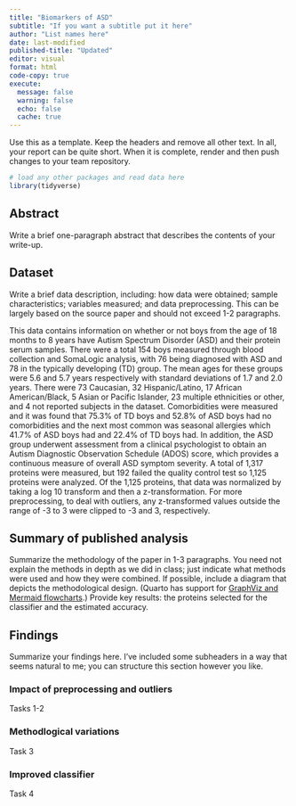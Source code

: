 ```yaml
---
title: "Biomarkers of ASD"
subtitle: "If you want a subtitle put it here"
author: "List names here"
date: last-modified
published-title: "Updated"
editor: visual
format: html
code-copy: true
execute:
  message: false
  warning: false
  echo: false
  cache: true
---
```


Use this as a template. Keep the headers and remove all other text. In all, your report can be quite short. When it is complete, render and then push changes to your team repository.

```r
# load any other packages and read data here
library(tidyverse)
```

## Abstract

Write a brief one-paragraph abstract that describes the contents of your write-up.

## Dataset

Write a brief data description, including: how data were obtained; sample characteristics; variables measured; and data preprocessing. This can be largely based on the source paper and should not exceed 1-2 paragraphs.

This data contains information on whether or not boys from the age of 18 months to 8 years have Autism Spectrum Disorder (ASD) and their protein serum samples. There were a total 154 boys measured through blood collection and SomaLogic analysis, with 76 being diagnosed with ASD and 78 in the typically developing (TD) group. The mean ages for these groups were 5.6 and 5.7 years respectively with standard deviations of 1.7 and 2.0 years. There were 73 Caucasian, 32 Hispanic/Latino, 17 African American/Black, 5 Asian or Pacific Islander, 23 multiple ethnicities or other, and 4 not reported subjects in the dataset. Comorbidities were measured and it was found that 75.3% of TD boys and 52.8% of ASD boys had no comorbidities and the next most common was seasonal allergies which 41.7% of ASD boys had and 22.4% of TD boys had. In addition, the ASD group underwent assessment from a clinical psychologist to obtain an Autism Diagnostic Observation Schedule (ADOS) score, which provides a continuous measure of overall ASD symptom severity. A total of 1,317 proteins were measured, but 192 failed the quality control test so 1,125 proteins were analyzed. Of the 1,125 proteins, that data was normalized by taking a log 10 transform and then a z-transformation. For more preprocessing, to deal with outliers, any z-transformed values outside the range of -3 to 3 were clipped to -3 and 3, respectively.

## Summary of published analysis

Summarize the methodology of the paper in 1-3 paragraphs. You need not explain the methods in depth as we did in class; just indicate what methods were used and how they were combined. If possible, include a diagram that depicts the methodological design. (Quarto has support for [GraphViz and Mermaid flowcharts](https://quarto.org/docs/authoring/diagrams.html).) Provide key results: the proteins selected for the classifier and the estimated accuracy.

## Findings

Summarize your findings here. I've included some subheaders in a way that seems natural to me; you can structure this section however you like.

### Impact of preprocessing and outliers

Tasks 1-2

### Methodlogical variations

Task 3

### Improved classifier

Task 4

